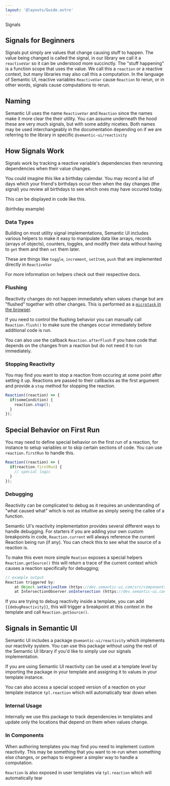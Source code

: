 ```yaml
---
layout: '@layouts/Guide.astro'
---
```


Signals

## Signals for Beginners 

Signals put simply are values that change causing stuff to happen. The value being changed is called the signal, in our library we call it a `reactiveVar` so it can be understood more succinctly. The "stuff happening" is a function scope that uses the value. We call this a `reaction` or a reactive context, but many libraries may also call this a computation. In the language of Semantic UI, reactive variables `ReactiveVar` cause `Reaction` to rerun, or in other words, signals cause computations to rerun.

## Naming

Semantic UI uses the name `ReactiveVar` and `Reaction` since the names make it more clear the their utility. You can assume underneath the hood these are very much signals, but with some addity niceties. Both names may be used interchangeably in the documentation depending on if we are referring to the library in specific `@semantic-ui/reactivity`

## How Signals Work

Signals work by tracking a reactive variable's dependencies then rerunning dependencies when their value changes.

You could imagine this like a birthday calendar. You may record a list of days which your friend's birthdays occur then when the day changes (the signal) you review all birthdays to see which ones may have occured today.

This can be displayed in code like this.

(birthday example)

### Data Types

Building on most utility signal implementations, Semantic UI includes various helpers to make it easy to manipulate data like arrays, records (arrays of objects), counters, toggles, and modify their data without having to `get` them and then `set` them later.

These are things like `toggle`, `increment`, `setItem`, `push` that are implemented directly in `ReactiveVar`

For more information on helpers check out their respective docs.

### Flushing

Reactivity changes do not happen immediately when values change but are "flushed" together with other changes. This is performed as a [`microtask` in the browser](https://developer.mozilla.org/en-US/docs/Web/API/HTML_DOM_API/Microtask_guide).

If you need to control the flushing behavior you can manually call `Reaction.flush()` to make sure the changes occur immediately before additional code is run.

You can also use the callback `Reaction.afterFlush` if you have code that depends on the changes from a reaction but do not need it to run immediately.

### Stopping Reactivity

You may find you want to stop a reaction from occuring at some point after setting it up. Reactions are passed to their callbacks as the first argument and provide a `stop` method for stopping the reaction.


```javascript
Reaction((reaction) => {
  if(someCondition) {
    reaction.stop();
  }
});
```

## Special Behavior on First Run

You may need to define special behavior on the first run of a reaction, for instance to setup variables or to skip certain sections of code. You can use `reaction.firstRun` to handle this.


```javascript
Reaction((reaction) => {
  if(reaction.firstRun) {
    // special logic
  }
});
```

### Debugging

Reactivity can be complicated to debug as it requires an understanding of "what caused what" which is not as intuitive as simply seeing the callee of a function.

Semantic UI's reactivity implementation provides several different ways to handle debugging. For starters if you are adding your own custom breakpoints in code, `Reaction.current` will always reference the current Reaction being run (if any). You can check this to see what the source of a reaction is.

To make this even more simple `Reation` exposes a special helpers `Reaction.getSource()` this will return a trace of the current context which causes a reaction specifically for debugging;

```javascript
// example output
Reaction triggered by:
    at Object.setActiveItem (https://dev.semantic-ui.com/src/components/InPageMenu/InPageMenu.js:126:23)
    at IntersectionObserver.onIntersection (https://dev.semantic-ui.com/src/components/InPageMenu/InPageMenu.js:244:13)
```

If you are trying to debug reactivity inside a template, you can add `{{debugReactivity}}`, this will trigger a breakpoint at this context in the template and call `Reaction.getSource()`.

## Signals in Semantic UI

Semantic UI includes a package `@semantic-ui/reactivity` which implements our reactivity system. You can use this package without using the rest of the Semantic UI library if you'd like to simply use our signals implementation.

If you are using Semantic UI reactivity can be used at a template level by importing the package in your template and assigning it to values in your template instance.

You can also access a special scoped version of a reaction on your template instance `tpl.reaction` which will automatically tear down when


### Internal Usage

Internally we use this package to track dependencies in templates and update only the locations that depend on them when values change.

### In Components

When authoring templates you may find you need to implement custom reactivity. This may be something that you want to re-run when something else changes, or perhaps to engineer a simpler way to handle a computation.

`Reaction` is also exposed in user templates via `tpl.reaction` which will automatically tear
